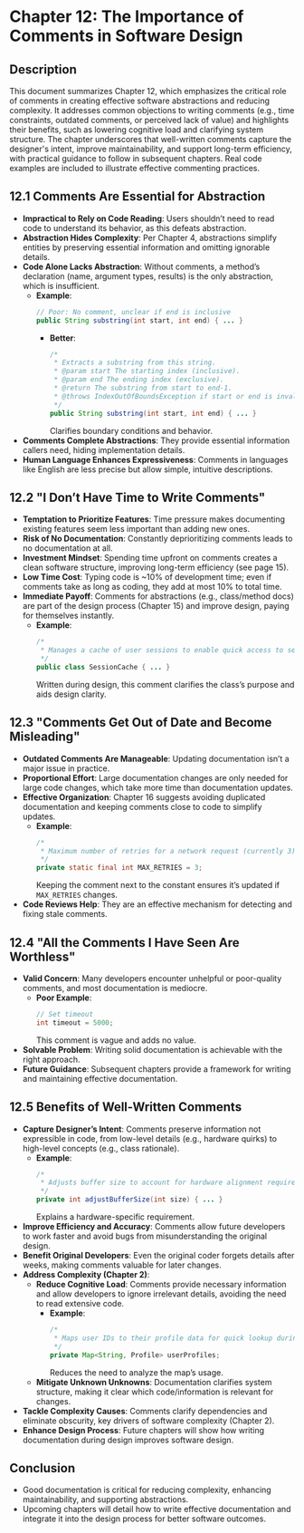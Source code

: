 # Chapter 12: The Importance of Comments in Software Design

## Description

This document summarizes Chapter 12, which emphasizes the critical role of comments in creating effective software abstractions and reducing complexity. It addresses common objections to writing comments (e.g., time constraints, outdated comments, or perceived lack of value) and highlights their benefits, such as lowering cognitive load and clarifying system structure. The chapter underscores that well-written comments capture the designer's intent, improve maintainability, and support long-term efficiency, with practical guidance to follow in subsequent chapters. Real code examples are included to illustrate effective commenting practices.

## 12.1 Comments Are Essential for Abstraction

- **Impractical to Rely on Code Reading**: Users shouldn’t need to read code to understand its behavior, as this defeats abstraction.
- **Abstraction Hides Complexity**: Per Chapter 4, abstractions simplify entities by preserving essential information and omitting ignorable details.
- **Code Alone Lacks Abstraction**: Without comments, a method’s declaration (name, argument types, results) is the only abstraction, which is insufficient.
  - **Example**:
    ```java
    // Poor: No comment, unclear if end is inclusive
    public String substring(int start, int end) { ... }
    ```
    - **Better**:
      ```java
      /*
       * Extracts a substring from this string.
       * @param start The starting index (inclusive).
       * @param end The ending index (exclusive).
       * @return The substring from start to end-1.
       * @throws IndexOutOfBoundsException if start or end is invalid.
       */
      public String substring(int start, int end) { ... }
      ```
      Clarifies boundary conditions and behavior.
- **Comments Complete Abstractions**: They provide essential information callers need, hiding implementation details.
- **Human Language Enhances Expressiveness**: Comments in languages like English are less precise but allow simple, intuitive descriptions.

## 12.2 "I Don’t Have Time to Write Comments"

- **Temptation to Prioritize Features**: Time pressure makes documenting existing features seem less important than adding new ones.
- **Risk of No Documentation**: Constantly deprioritizing comments leads to no documentation at all.
- **Investment Mindset**: Spending time upfront on comments creates a clean software structure, improving long-term efficiency (see page 15).
- **Low Time Cost**: Typing code is ~10% of development time; even if comments take as long as coding, they add at most 10% to total time.
- **Immediate Payoff**: Comments for abstractions (e.g., class/method docs) are part of the design process (Chapter 15) and improve design, paying for themselves instantly.
  - **Example**:
    ```java
    /*
     * Manages a cache of user sessions to enable quick access to session data.
     */
    public class SessionCache { ... }
    ```
    Written during design, this comment clarifies the class’s purpose and aids design clarity.

## 12.3 "Comments Get Out of Date and Become Misleading"

- **Outdated Comments Are Manageable**: Updating documentation isn’t a major issue in practice.
- **Proportional Effort**: Large documentation changes are only needed for large code changes, which take more time than documentation updates.
- **Effective Organization**: Chapter 16 suggests avoiding duplicated documentation and keeping comments close to code to simplify updates.
  - **Example**:
    ```java
    /*
     * Maximum number of retries for a network request (currently 3).
     */
    private static final int MAX_RETRIES = 3;
    ```
    Keeping the comment next to the constant ensures it’s updated if `MAX_RETRIES` changes.
- **Code Reviews Help**: They are an effective mechanism for detecting and fixing stale comments.

## 12.4 "All the Comments I Have Seen Are Worthless"

- **Valid Concern**: Many developers encounter unhelpful or poor-quality comments, and most documentation is mediocre.
  - **Poor Example**:
    ```java
    // Set timeout
    int timeout = 5000;
    ```
    This comment is vague and adds no value.
- **Solvable Problem**: Writing solid documentation is achievable with the right approach.
- **Future Guidance**: Subsequent chapters provide a framework for writing and maintaining effective documentation.

## 12.5 Benefits of Well-Written Comments

- **Capture Designer’s Intent**: Comments preserve information not expressible in code, from low-level details (e.g., hardware quirks) to high-level concepts (e.g., class rationale).
  - **Example**:
    ```java
    /*
     * Adjusts buffer size to account for hardware alignment requirements (must be a multiple of 64 bytes).
     */
    private int adjustBufferSize(int size) { ... }
    ```
    Explains a hardware-specific requirement.
- **Improve Efficiency and Accuracy**: Comments allow future developers to work faster and avoid bugs from misunderstanding the original design.
- **Benefit Original Developers**: Even the original coder forgets details after weeks, making comments valuable for later changes.
- **Address Complexity (Chapter 2)**:
  - **Reduce Cognitive Load**: Comments provide necessary information and allow developers to ignore irrelevant details, avoiding the need to read extensive code.
    - **Example**:
      ```java
      /*
       * Maps user IDs to their profile data for quick lookup during authentication.
       */
      private Map<String, Profile> userProfiles;
      ```
      Reduces the need to analyze the map’s usage.
  - **Mitigate Unknown Unknowns**: Documentation clarifies system structure, making it clear which code/information is relevant for changes.
- **Tackle Complexity Causes**: Comments clarify dependencies and eliminate obscurity, key drivers of software complexity (Chapter 2).
- **Enhance Design Process**: Future chapters will show how writing documentation during design improves software design.

## Conclusion

- Good documentation is critical for reducing complexity, enhancing maintainability, and supporting abstractions.
- Upcoming chapters will detail how to write effective documentation and integrate it into the design process for better software outcomes.
